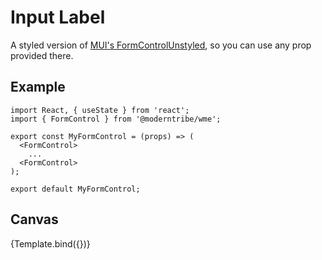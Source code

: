 
<Meta title="Forms/FormControl" component={FormControl} argTypes={{}} />


# Input Label

A styled version of <a href="https://mui.com/base/react-form-control/" target="_blank">MUI's FormControlUnstyled</a>, so you can use any prop provided there.

## Example

```
import React, { useState } from 'react';
import { FormControl } from '@moderntribe/wme';

export const MyFormControl = (props) => (
  <FormControl>
    ...
  <FormControl>
);

export default MyFormControl;
```

## Canvas

<Canvas>
  <Story name="Base">{Template.bind({})}</Story>
</Canvas>
